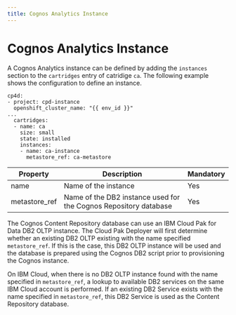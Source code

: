 ```yaml
---
title: Cognos Analytics Instance
---
```


# Cognos Analytics Instance

A Cognos Analytics instance can be defined by adding the `instances` section to the `cartridges` entry of catridige `ca`. The following example shows the configuration to define an instance.

```
cp4d:
- project: cpd-instance
  openshift_cluster_name: "{{ env_id }}"
...
  cartridges:
  - name: ca
    size: small
    state: installed
    instances:
    - name: ca-instance
      metastore_ref: ca-metastore
```


| Property | Description | Mandatory | 
| -------- | ----------- | ---------- | 
| name | Name of the instance | Yes |
| metastore_ref | Name of the DB2 instance used for the Cognos Repository database | Yes |


The Cognos Content Repository database can use an IBM Cloud Pak for Data DB2 OLTP instance. The Cloud Pak Deployer will first determine whether an existing DB2 OLTP existing with the name specified `metastore_ref`. If this is the case, this DB2 OLTP instance will be used and the database is prepared using the Cognos DB2 script prior to provisioning the Cognos instance.

On IBM Cloud, when there is no DB2 OLTP instance found with the name specified in `metastore_ref`, a lookup to available DB2 services on the same IBM Cloud account is performed. If an existing DB2 Service exists with the name specified in `metastore_ref`, this DB2 Service is used as the Content Repository database. 
